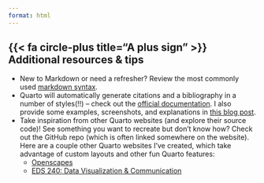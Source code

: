 ```yaml
---
format: html
---
```


## {{< fa circle-plus title="A plus sign" >}} Additional resources & tips {#resources}

- New to Markdown or need a refresher? Review the most commonly used [markdown syntax](https://quarto.org/docs/authoring/markdown-basics.html).
- Quarto will automatically generate citations and a bibliography in a number of styles(!!) -- check out the [official documentation](https://quarto.org/docs/authoring/footnotes-and-citations.html). I also provide some examples, screenshots, and explanations in [this blog post](https://samanthacsik.github.io/posts/2022-10-24-quarto-blogs/#creating-a-bibliography-and-adding-citations).
- Take inspiration from other Quarto websites (and explore their source code)! See something you want to recreate but don't know how? Check out the GitHub repo (which is often linked somewhere on the website). Here are a couple other Quarto websites I've created, which take advantage of custom layouts and other fun Quarto features:
  - [Openscapes](https://openscapes.org/)
  - [EDS 240: Data Visualization & Communication](https://samanthacsik.github.io/EDS-240-data-viz/)